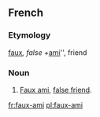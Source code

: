 ==French==

===Etymology===

[[faux#French|faux]]'', false + ''[[ami#French|ami]]'', friend

===Noun===
{{fr-noun|sg=[[faux]] [[ami]]|m}}

# [[faux ami#English|Faux ami]], [[false friend]].

[[fr:faux-ami]]
[[pl:faux-ami]]